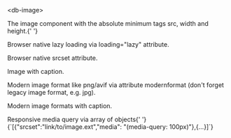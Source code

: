 
<Meta title="04-Data-Display/Image/Intro" />

<db-headline variant="1">&lt;db-image&gt;</db-headline>

<p>
  The image component with the absolute minimum tags src, width and height.{' '}
</p>

<Canvas>
  <db-image
    alt="DB Image alternative text"
    src={dummy}
    width="376"
    height="253"
  ></db-image>
</Canvas>

<p>Browser native lazy loading via loading="lazy" attribute.</p>

<Canvas>
  <db-image
    alt="DB Image alternative text"
    src={dummy}
    loading="lazy"
    width="376"
    height="253"
  ></db-image>
</Canvas>

<p>Browser native srcset attribute.</p>

<Canvas>
  <db-image
    alt="DB Image alternative text"
    src={dummy}
    srcset="https://db-ui.github.io/core/samples/images/alexander-bagno-iILbjYtkyG0-unsplash.752x506.jpg 2x, https://db-ui.github.io/core/samples/images/alexander-bagno-iILbjYtkyG0-unsplash.1128x759.jpg 3x"
    width="376"
    height="253"
  ></db-image>
</Canvas>

<p>Image with caption.</p>

<Canvas>
  <db-image
    alt="DB Image alternative text"
    src={dummy}
    loading="lazy"
    width="376"
    height="253"
    caption="DB Regio train at Hamburg main station"
  ></db-image>
</Canvas>

<p>
  Modern image format like png/avif via attribute modernformat (don't forget
  legacy image format, e.g. jpg).
</p>

<Canvas>
  <db-image
    alt="DB Image alternative text"
    src={dummy}
    modernformat={dummy2}
    width="376"
    height="253"
  ></db-image>
</Canvas>

<p>Modern image formats with caption.</p>

<Canvas>
  <db-image
    alt="DB Image alternative text"
    src={dummy}
    modernformat={dummy2}
    width="376"
    height="253"
    caption="DB Regio train at Hamburg main station"
  ></db-image>
</Canvas>

<p>
  Responsive media query via array of objects{' '}
  {`[{"srcset":"link/to/image.ext","media": "(media-query: 100px)"},{...}]`}
</p>

<Canvas>
  <db-image
    alt="DB Image alternative text"
    src={dummy}
    width="376"
    height="253"
    responsivemediaquery='[{"srcset": "https://db-ui.github.io/core/samples/images/alexander-bagno-iILbjYtkyG0-unsplash.1128x759.jpg", "media": "(min-width: 1100px)"}, {"srcset": "https://db-ui.github.io/core/samples/images/alexander-bagno-iILbjYtkyG0-unsplash.752x506.jpg", "media": "(min-width: 700px)"}]'
  ></db-image>
</Canvas>

<Readme />
